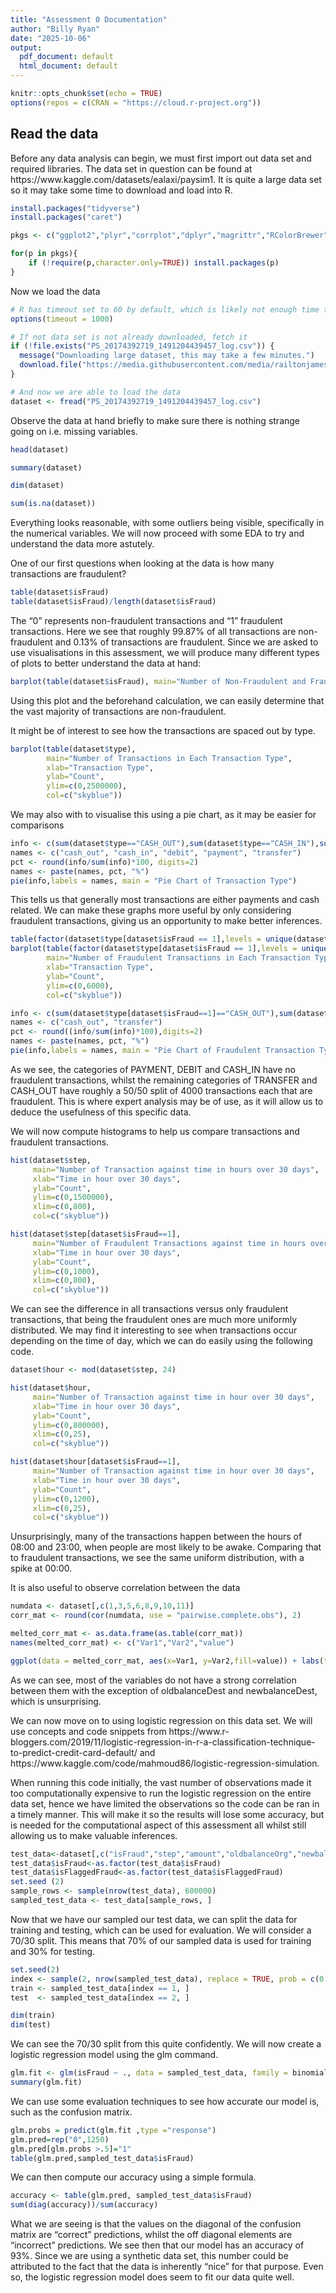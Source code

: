 ```yaml
---
title: "Assessment 0 Documentation"
author: "Billy Ryan"
date: "2025-10-06"
output:
  pdf_document: default
  html_document: default
---
```


```r
knitr::opts_chunk$set(echo = TRUE)
options(repos = c(CRAN = "https://cloud.r-project.org"))
```

## Read the data

Before any data analysis can begin, we must first import out data set and required libraries. The data set in question can be found at https://www.kaggle.com/datasets/ealaxi/paysim1. It is quite a large data set so it may take some time to download and load into R.

```r
install.packages("tidyverse")
install.packages("caret")
```

```r
pkgs <- c("ggplot2","plyr","corrplot","dplyr","magrittr","RColorBrewer", "data.table")

for(p in pkgs){
    if (!require(p,character.only=TRUE)) install.packages(p)
}
```

Now we load the data

```r
# R has timeout set to 60 by default, which is likely not enough time to download and import such a big data set hence we increase it here
options(timeout = 1000)

# If not data set is not already downloaded, fetch it
if (!file.exists("PS_20174392719_1491204439457_log.csv")) {
  message("Downloading large dataset, this may take a few minutes.")
  download.file("https://media.githubusercontent.com/media/railtonjamesl-collab/ds-project/refs/heads/main/dataset/PS_20174392719_1491204439457_log.csv", "PS_20174392719_1491204439457_log.csv", mode = "wb")
}

# And now we are able to load the data
dataset <- fread("PS_20174392719_1491204439457_log.csv")
```
Observe the data at hand briefly to make sure there is nothing strange going on i.e. missing variables. 

```r
head(dataset)
```
```r
summary(dataset)
```

```r
dim(dataset)
```


```r
sum(is.na(dataset))
```

Everything looks reasonable, with some outliers being visible, specifically in the numerical variables. We will now proceed with some EDA to try and understand the data more astutely.

One of our first questions when looking at the data is how many transactions are fraudulent? 

```r
table(dataset$isFraud)
table(dataset$isFraud)/length(dataset$isFraud)
```
The "0" represents non-fraudulent transactions and "1" fraudulent transactions. Here we see that roughly 99.87% of all transactions are non-fraudulent and 0.13% of transactions are fraudulent. Since we are asked to use visualisations in this assessment, we will produce many different types of plots to better understand the data at hand:

```r
barplot(table(dataset$isFraud), main="Number of Non-Fraudulent and Fraudulent Transactions", ylab="Count", ylim=c(0,7000000), col = c("skyblue"))
```
Using this plot and the beforehand calculation, we can easily determine that the vast majority of transactions are non-fraudulent. 

It might be of interest to see how the transactions are spaced out by type.

```r
barplot(table(dataset$type),
        main="Number of Transactions in Each Transaction Type",
        xlab="Transaction Type",
        ylab="Count",
        ylim=c(0,2500000),
        col=c("skyblue"))
```
We may also with to visualise this using a pie chart, as it may be easier for comparisons

```r
info <- c(sum(dataset$type=="CASH_OUT"),sum(dataset$type=="CASH_IN"),sum(dataset$type=="DEBIT"),sum(dataset$type=="PAYMENT"),sum(dataset$type=="TRANSFER"))
names <- c("cash_out", "cash_in", "debit", "payment", "transfer")
pct <- round(info/sum(info)*100, digits=2)
names <- paste(names, pct, "%")
pie(info,labels = names, main = "Pie Chart of Transaction Type")
```

This tells us that generally most transactions are either payments and cash related. We can make these graphs more useful by only considering fraudulent transactions, giving us an opportunity to make better inferences.

```r
table(factor(dataset$type[dataset$isFraud == 1],levels = unique(dataset$type)))
barplot(table(factor(dataset$type[dataset$isFraud == 1],levels = unique(dataset$type))),
        main="Number of Fraudulent Transactions in Each Transaction Type",
        xlab="Transaction Type",
        ylab="Count",
        ylim=c(0,6000),
        col=c("skyblue"))

info <- c(sum(dataset$type[dataset$isFraud==1]=="CASH_OUT"),sum(dataset$type[dataset$isFraud==1]=="TRANSFER"))
names <- c("cash_out", "transfer")
pct <- round((info/sum(info)*100),digits=2)
names <- paste(names, pct, "%")
pie(info,labels = names, main = "Pie Chart of Fraudulent Transaction Type")
```
As we see, the categories of PAYMENT, DEBIT and CASH_IN have no fraudulent transactions, whilst the remaining categories of TRANSFER and CASH_OUT have roughly a 50/50 split of 4000 transactions each that are fraudulent. This is where expert analysis may be of use, as it will allow us to deduce the usefulness of this specific data. 

We will now compute histograms to help us compare transactions and fraudulent transactions.

```r
hist(dataset$step,
     main="Number of Transaction against time in hours over 30 days",
     xlab="Time in hour over 30 days",
     ylab="Count",
     ylim=c(0,1500000),
     xlim=c(0,800),
     col=c("skyblue"))

hist(dataset$step[dataset$isFraud==1],
     main="Number of Fraudulent Transactions against time in hours over 30 days",
     xlab="Time in hour over 30 days",
     ylab="Count",
     ylim=c(0,1000),
     xlim=c(0,800),
     col=c("skyblue"))
```
We can see the difference in all transactions versus only fraudulent transactions, that being the fraudulent ones are much more uniformly distributed. We may find it interesting to see when transactions occur depending on the time of day, which we can do easily using the following code.

```r
dataset$hour <- mod(dataset$step, 24)

hist(dataset$hour,
     main="Number of Transaction against time in hour over 30 days",
     xlab="Time in hour over 30 days",
     ylab="Count",
     ylim=c(0,800000),
     xlim=c(0,25),
     col=c("skyblue"))

hist(dataset$hour[dataset$isFraud==1],
     main="Number of Transaction against time in hour over 30 days",
     xlab="Time in hour over 30 days",
     ylab="Count",
     ylim=c(0,1200),
     xlim=c(0,25),
     col=c("skyblue"))
```
Unsurprisingly, many of the transactions happen between the hours of 08:00 and 23:00, when people are most likely to be awake. Comparing that to fraudulent transactions, we see the same uniform distribution, with a spike at 00:00.

It is also useful to observe correlation between the data

```r
numdata <- dataset[,c(1,3,5,6,8,9,10,11)]
corr_mat <- round(cor(numdata, use = "pairwise.complete.obs"), 2)

melted_corr_mat <- as.data.frame(as.table(corr_mat))
names(melted_corr_mat) <- c("Var1","Var2","value")

ggplot(data = melted_corr_mat, aes(x=Var1, y=Var2,fill=value)) + labs(title = "Correlation Heatmap of PaySim Variables", fill = "Correlation") + geom_tile() + theme(axis.text.x = element_text(angle = 45, hjust = 1, size = 10), axis.text.y = element_text(size = 10)) +geom_text(aes(Var2, Var1, label = value),color = "black", size = 4)
```
As we can see, most of the variables do not have a strong correlation between them with the exception of oldbalanceDest and newbalanceDest, which is unsurprising.

We can now move on to using logistic regression on this data set. We will use concepts and code snippets from https://www.r-bloggers.com/2019/11/logistic-regression-in-r-a-classification-technique-to-predict-credit-card-default/ and https://www.kaggle.com/code/mahmoud86/logistic-regression-simulation.


When running this code initially, the vast number of observations made it too computationally expensive to run the logistic regression on the entire data set, hence we have limited the observations so the code can be ran in a timely manner. This will make it so the results will lose some accuracy, but is needed for the computational aspect of this assessment all whilst still allowing us to make valuable inferences.

```r
test_data<-dataset[,c("isFraud","step","amount","oldbalanceOrg","newbalanceOrig","oldbalanceDest","newbalanceDest","isFlaggedFraud")]
test_data$isFraud<-as.factor(test_data$isFraud)
test_data$isFlaggedFraud<-as.factor(test_data$isFlaggedFraud)
set.seed (2)
sample_rows <- sample(nrow(test_data), 600000)
sampled_test_data <- test_data[sample_rows, ]
```

Now that we have our sampled our test data, we can split the data for training and testing, which can be used for evaluation. We will consider a 70/30 split. This means that 70% of our sampled data is used for training and 30% for testing.

```r
set.seed(2)
index <- sample(2, nrow(sampled_test_data), replace = TRUE, prob = c(0.7, 0.3))
train <- sampled_test_data[index == 1, ]
test  <- sampled_test_data[index == 2, ]
```

```r
dim(train)
dim(test)
```
We can see the 70/30 split from this quite confidently. We will now create a logistic regression model using the glm command.

```r
glm.fit <- glm(isFraud ~ ., data = sampled_test_data, family = binomial)
summary(glm.fit)
```
We can use some evaluation techniques to see how accurate our model is, such as the confusion matrix.

```r
glm.probs = predict(glm.fit ,type ="response")
glm.pred=rep("0",1250)
glm.pred[glm.probs >.5]="1"
table(glm.pred,sampled_test_data$isFraud)
```
We can then compute our accuracy using a simple formula.

```r
accuracy <- table(glm.pred, sampled_test_data$isFraud)
sum(diag(accuracy))/sum(accuracy)
```
What we are seeing is that the values on the diagonal of the confusion matrix are "correct" predictions, whilst the off diagonal elements are "incorrect" predictions. We see then that our model has an accuracy of 93%. Since we are using a synthetic data set, this number could be attributed to the fact that the data is inherently "nice" for that purpose. Even so, the logistic regression model does seem to fit our data quite well.